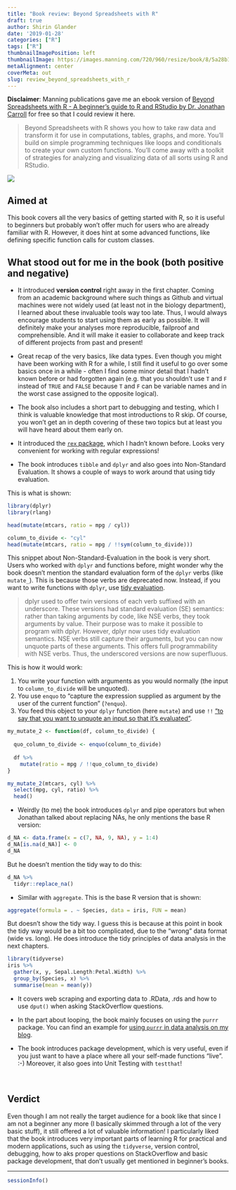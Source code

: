 ```yaml
---
title: "Book review: Beyond Spreadsheets with R"
draft: true
author: Shirin Glander
date: '2019-01-28'
categories: ["R"]
tags: ["R"]
thumbnailImagePosition: left
thumbnailImage: https://images.manning.com/720/960/resize/book/8/5a28b18-1cbb-4721-830c-6770edfdb858/Carroll-BSwithR-HI.png
metaAlignment: center
coverMeta: out
slug: review_beyond_spreadsheets_with_r
---
```


**Disclaimer**: Manning publications gave me an ebook version of [Beyond Spreadsheets with R - A beginner's guide to R and RStudio by Dr. Jonathan Carroll](https://www.manning.com/books/beyond-spreadsheets-with-r) for free so that I could review it here.

> Beyond Spreadsheets with R shows you how to take raw data and transform it for use in computations, tables, graphs, and more. You’ll build on simple programming techniques like loops and conditionals to create your own custom functions. You’ll come away with a toolkit of strategies for analyzing and visualizing data of all sorts using R and RStudio.

![](https://images.manning.com/720/960/resize/book/8/5a28b18-1cbb-4721-830c-6770edfdb858/Carroll-BSwithR-HI.png)

## Aimed at

This book covers all the very basics of getting started with R, so it is useful to beginners but probably won't offer much for users who are already familiar with R. However, it does hint at some advanced functions, like defining specific function calls for custom classes.

## What stood out for me in the book (both positive and negative)

- It introduced **version control** right away in the first chapter. Coming from an academic background where such things as Github and virtual machines were not widely used (at least not in the biology department), I learned about these invaluable tools way too late. Thus, I would always encourage students to start using them as early as possible. It will definitely make your analyses more reproducible, failproof and comprehensible. And it will make it easier to collaborate and keep track of different projects from past and present!

- Great recap of the very basics, like data types. Even though you might have been working with R for a while, I still find it useful to go over some basics once in a while - often I find some minor detail that I hadn't known before or had forgotten again (e.g. that you shouldn't use `T` and `F` instead of `TRUE` and `FALSE` because `T` and `F` can be variable names and in the worst case assigned to the opposite logical).

- The book also includes a short part to debugging and testing, which I think is valuable knowledge that most introductions to R skip. Of course, you won't get an in depth covering of these two topics but at least you will have heard about them early on.

- It introduced the [`rex` package](https://cran.r-project.org/web/packages/rex/index.html), which I hadn't known before. Looks very convenient for working with regular expressions!

- The book introduces `tibble` and `dplyr` and also goes into Non-Standard Evaluation. It shows a couple of ways to work around that using tidy evaluation.

This is what is shown:

```r
library(dplyr)
library(rlang)

head(mutate(mtcars, ratio = mpg / cyl))

column_to_divide <- "cyl"
head(mutate(mtcars, ratio = mpg / !!sym(column_to_divide)))
```

This snippet about Non-Standard-Evaluation in the book is very short. Users who worked with `dplyr` and functions before, might wonder why the book doesn't mention the standard evaluation form of the `dplyr` verbs (like `mutate_`). This is because those verbs are deprecated now. Instead, if you want to write functions with `dplyr`, use [tidy evaluation](https://dplyr.tidyverse.org/articles/programming.html).

> dplyr used to offer twin versions of each verb suffixed with an underscore. These versions had standard evaluation (SE) semantics: rather than taking arguments by code, like NSE verbs, they took arguments by value. Their purpose was to make it possible to program with dplyr. However, dplyr now uses tidy evaluation semantics. NSE verbs still capture their arguments, but you can now unquote parts of these arguments. This offers full programmability with NSE verbs. Thus, the underscored versions are now superfluous.

This is how it would work:

1. You write your function with arguments as you would normally (the input to `column_to_divide` will be unquoted).
2. You use `enquo` to "capture the expression supplied as argument by the user of the current function" (`?enquo`).
3. You feed this object to your `dplyr` function (here `mutate`) and use `!!` ["to say that you want to unquote an input so that it’s evaluated"](https://dplyr.tidyverse.org/articles/programming.html).

```r
my_mutate_2 <- function(df, column_to_divide) {
  
  quo_column_to_divide <- enquo(column_to_divide)
  
  df %>%
    mutate(ratio = mpg / !!quo_column_to_divide)
}

my_mutate_2(mtcars, cyl) %>%
  select(mpg, cyl, ratio) %>%
  head()
```

- Weirdly (to me) the book introduces `dplyr` and pipe operators but when Jonathan talked about replacing NAs, he only mentions the base R version:

```r
d_NA <- data.frame(x = c(7, NA, 9, NA), y = 1:4)
d_NA[is.na(d_NA)] <- 0
d_NA
```

But he doesn't mention the tidy way to do this:

```r
d_NA %>%
  tidyr::replace_na()
```

- Similar with `aggregate`. This is the base R version that is shown:

```r
aggregate(formula = . ~ Species, data = iris, FUN = mean)
```

But doesn't show the tidy way. I guess this is because at this point in book the tidy way would be a bit too complicated, due to the "wrong" data format (wide vs. long). He does introduce the tidy principles of data analysis in the next chapters.

```r
library(tidyverse)
iris %>%
  gather(x, y, Sepal.Length:Petal.Width) %>%
  group_by(Species, x) %>%
  summarise(mean = mean(y))
```

- It covers web scraping and exporting data to .RData, .rds and how to use `dput()` when asking StackOverflow questions.

- In the part about looping, the book mainly focuses on using the `purrr` package. You can find an example for [using `purrr` in data analysis on my blog](https://shirinsplayground.netlify.com/2018/04/flu_prediction/).

- The book introduces package development, which is very useful, even if you just want to have a place where all your self-made functions "live". :-) Moreover, it also goes into Unit Testing with `testthat`!

<br>

## Verdict

Even though I am not really the target audience for a book like that since I am not a beginner any more (I basically skimmed through a lot of the very basic stuff), it still offered a lot of valuable information! I particularly liked that the book introduces very important parts of learning R for practical and modern applications, such as using the `tidyverse`, version control, debugging, how to aks proper questions on StackOverflow and basic package development, that don't usually get mentioned in beginner's books.

---

```r
sessionInfo()
```

